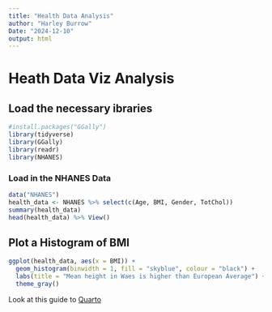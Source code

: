 ```yaml
---
title: "Health Data Analysis"
author: "Harley Burrow"
Date: "2024-12-10"
output: html 
---
```


# Heath Data Viz Analysis

## Load the necessary ibraries

```r
#install.packages("GGally")
library(tidyverse)
library(GGally)
library(readr)
library(NHANES)
```

### Load in the NHANES Data
```r
data("NHANES")
health_data <- NHANES %>% select(c(Age, BMI, Gender, TotChol))
summary(health_data)
head(health_data) %>% View()
```

## Plot a Histogram of BMI 
```r
ggplot(health_data, aes(x = BMI)) +
  geom_histogram(binwidth = 1, fill = "skyblue", colour = "black") +
  labs(title = "Mean height in Waes is higher than European Average") +
  theme_gray()
```

Look at this guide to [Quarto](https://quarto.or/docs/guide)